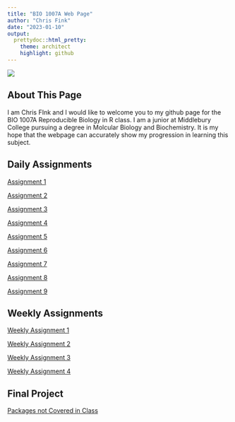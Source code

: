```yaml
---
title: "BIO 1007A Web Page"
author: "Chris Fink"
date: "2023-01-10"
output:
  prettydoc::html_pretty:
    theme: architect
    highlight: github
---
```

![](https://res.cloudinary.com/hud9ala09/image/upload/v1640022786/uzrrkn10npgodvtlh6hm.png)  

## About This Page  

I am Chris FInk and I would like to welcome you to my github page for the BIO 1007A Reproducible Biology in R class. I am a junior at Middlebury College pursuing a degree in Molcular Biology and Biochemistry. It is my hope that the webpage can accurately show my progression in learning this subject.

## Daily Assignments

[Assignment 1](Assignment-1.html)

[Assignment 2](Assignment-2.html)

[Assignment 3](Assignment-3.html)

[Assignment 4](Assignment-4.html)

[Assignment 5](Assignment-5.html)

[Assignment 6](Assignment-6.html)

[Assignment 7](Assignment-7.html)

[Assignment 8](Assignment-8.html)

[Assignment 9](Assignment-9.html)

## Weekly Assignments  

[Weekly Assignment 1](Weekly-Assignment-1.html)

[Weekly Assignment 2](Weekly-Assignment-2.html)

[Weekly Assignment 3](Weekly-Assignment-3.html)

[Weekly Assignment 4](Weekly-Assignment-4.html)

## Final Project

[Packages not Covered in Class](final-project.html)

